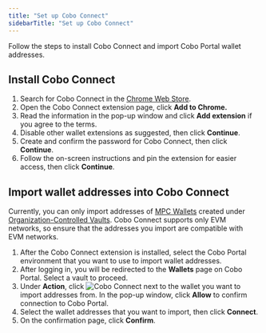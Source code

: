 ```yaml
---
title: "Set up Cobo Connect"
sidebarTitle: "Set up Cobo Connect"
---
```

Follow the steps to install Cobo Connect and import Cobo Portal wallet addresses.

## Install Cobo Connect

1. Search for Cobo Connect in the [Chrome Web Store](https://chromewebstore.google.com/). 
2. Open the Cobo Connect extension page, click **Add to Chrome.**
3. Read the information in the pop-up window and click **Add extension** if you agree to the terms.
4. Disable other wallet extensions as suggested, then click **Continue**.
5. Create and confirm the password for Cobo Connect, then click **Continue**.
6. Follow the on-screen instructions and pin the extension for easier access, then click **Continue**. 

## Import wallet addresses into Cobo Connect

<Note>Currently, you can only import addresses of [MPC Wallets](/en/portal/mpc-wallets/introduction) created under [Organization-Controlled Vaults](/en/portal/mpc-wallets/ocw/create-mpc-vault). Cobo Connect supports only EVM networks, so ensure that the addresses you import are compatible with EVM networks.</Note>

1. After the Cobo Connect extension is installed, select the Cobo Portal environment that you want to use to import wallet addresses.
2. After logging in, you will be redirected to the **Wallets** page on Cobo Portal. Select a vault to proceed.
3. Under **Action**, click <img src="/en/images/common/icon_cobo_connect.svg" className="icon" alt="Cobo Connect"></img> next to the wallet you want to import addresses from. In the pop-up window, click **Allow** to confirm connection to Cobo Portal.
4. Select the wallet addresses that you want to import, then click **Connect**.
5. On the confirmation page, click **Confirm**.
